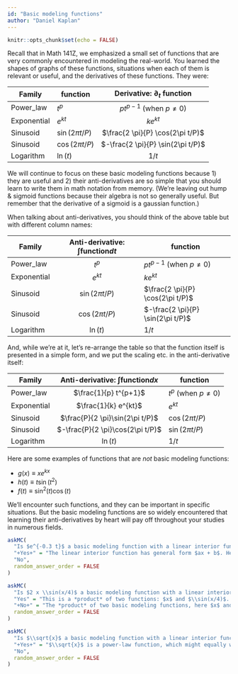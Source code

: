 ```yaml
---
id: "Basic modeling functions"
author: "Daniel Kaplan"
---
```


```r

knitr::opts_chunk$set(echo = FALSE)
```


Recall that in Math 141Z, we emphasized a small set of functions that are very commonly encountered in modeling the real-world. You learned the shapes of graphs of these functions, situations when each of them is relevant or useful, and the derivatives of these functions. They were:

Family | function | Derivative: $\partial_t$ function
------------------------|----------|:--------------------:
Power_law | $t^p$ | $p t^{p-1}$ (when $p \neq 0$)
Exponential | $e^{kt}$ | $k e^{kt}$
Sinusoid | $\sin(2\pi t/P)$ | $\frac{2 \pi}{P} \cos(2\pi t/P)$
Sinusoid | $\cos(2\pi t/P)$ | $-\frac{2 \pi}{P} \sin(2\pi t/P)$
Logarithm | $\ln(t)$ | $1 / t$



We will continue to focus on these basic modeling functions because 1) they are useful and 2) their anti-derivatives are so simple that you should learn to write them in math notation from memory. (We're leaving out hump & sigmoid functions because their algebra is not so generally useful. But remember that the derivative of a sigmoid is a gaussian function.)

When talking about anti-derivatives, you should think of the above table but with different column names:

Family | Anti-derivative: $\int$function$dt$ | function
------------------------|:----------:|---------------------
Power_law | $t^p$ | $p t^{p-1}$ (when $p \neq 0$)
Exponential | $e^{kt}$ | $k e^{kt}$
Sinusoid | $\sin(2\pi t/P)$ | $\frac{2 \pi}{P} \cos(2\pi t/P)$
Sinusoid | $\cos(2\pi t/P)$ | $-\frac{2 \pi}{P} \sin(2\pi t/P)$
Logarithm | $\ln(t)$ | $1 / t$

And, while we're at it, let's re-arrange the table so that the function itself is presented in a simple form, and we put the scaling etc. in the anti-derivative itself:

Family | Anti-derivative: $\int$function$dx$ | function
------------------------|:----------:|---------------------
Power_law | $\frac{1}{p} t^{p+1}$ | $t^{p}$ (when $p \neq 0$)
Exponential | $\frac{1}{k} e^{kt}$ | $e^{kt}$
Sinusoid | $\frac{P}{2 \pi}\sin(2\pi t/P)$ | $\cos(2\pi t/P)$
Sinusoid | $-\frac{P}{2 \pi}\cos(2\pi t/P)$ | $\sin(2\pi t/P)$
Logarithm | $\ln(t)$ | $1 / t$

Here are some examples of functions that are *not* basic modeling functions:

- $g(x) \equiv x e^{kx}$
- $h(t) \equiv t \sin(t^2)$
- $f(t) \equiv \sin^2(t) \cos(t)$

We'll encounter such functions, and they can be important in specific situations. But the basic modeling functions are so widely encountered that learning their anti-derivatives by heart will pay off throughout your studies in numerous fields.

```r
askMC(
  "Is $e^{-0.3 t}$ a basic modeling function with a linear interior function?",
  "+Yes+" = "The linear interior function has general form $ax + b$. Here, $b=0$ and $a= -0.3$.", 
  "No",
  random_answer_order = FALSE
)
```

```r
askMC(
  "Is $2 x \\sin(x/4)$ a basic modeling function with a linear interior function?",
  "Yes" = "This is a *product* of two functions: $x$ and $\\sin(x/4)$. Each of those is a basic modeling function with a linear interior function, but the product of the two is an entirely different family of functions.", 
  "+No+" = "The *product* of two basic modeling functions, here $x$ and $\\sin(x/4)$, is generally *not* a basic modeling function. (Exceptions: A power law times a power law is still a power-law function. An exponential times an exponential is still an exponential function.)",
  random_answer_order = FALSE
)
```

```r
askMC(
  "Is $\\sqrt{x}$ a basic modeling function with a linear interior function?",
  "+Yes+" = "$\\sqrt{x}$ is a power-law function, which might equally well be written as $(x)^{1/2}$. The interior function here is very simple: $x$. That is indeed of the linear form $ax +b$, with $a=1$ and $b=0$", 
  "No",
  random_answer_order = FALSE
)
```
